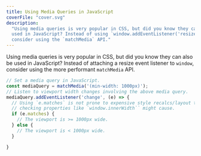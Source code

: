 ```yaml
---
title: Using Media Queries in JavaScript
coverFile: "cover.svg"
description:
  "Using media queries is very popular in CSS, but did you know they can also be
  used in JavaScript? Instead of using `window.addEventListener('resize', ...)`,
  consider using the `matchMedia` API."
---
```


Using media queries is very popular in CSS, but did you know they can also be
used in JavaScript? Instead of attaching a resize event listener to `window`,
consider using the more performant `matchMedia` API.

```js
// Set a media query in JavaScript.
const mediaQuery = matchMedia('(min-width: 1000px)');
// Listen to viewport width changes involving the above media query.
mediaQuery.addEventListener('change', (e) => {
  // Using `e.matches` is not prone to expensive style recalcs/layout that
  // checking properties like `window.innerWidth`` might cause.
  if (e.matches) {
    // The viewport is >= 1000px wide.
  } else {
    // The viewport is < 1000px wide.
  }

}
```
